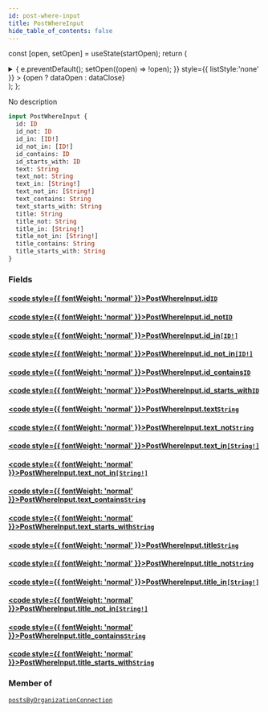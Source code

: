 ```yaml
---
id: post-where-input
title: PostWhereInput
hide_table_of_contents: false
---
```






const [open, setOpen] = useState(startOpen);
return (
<details {...(open ? { open: true } : {})} className="details" style={{ border:'none', boxShadow:'none', background:'var(--ifm-background-color)' }}>
<summary
onClick={(e) => {
e.preventDefault();
setOpen((open) => !open);
}}
style={{ listStyle:'none' }} >
{open ? dataOpen : dataClose}
</summary>
{open && children}
</details>
);
};

No description

```graphql
input PostWhereInput {
  id: ID
  id_not: ID
  id_in: [ID!]
  id_not_in: [ID!]
  id_contains: ID
  id_starts_with: ID
  text: String
  text_not: String
  text_in: [String!]
  text_not_in: [String!]
  text_contains: String
  text_starts_with: String
  title: String
  title_not: String
  title_in: [String!]
  title_not_in: [String!]
  title_contains: String
  title_starts_with: String
}
```

### Fields

#### [<code style={{ fontWeight: 'normal' }}>PostWhereInput.<b>id</b></code>](#)<Bullet />[`ID`](../../../docs/schema/scalars/id) <Badge class="secondary" text="scalar"/>

>

#### [<code style={{ fontWeight: 'normal' }}>PostWhereInput.<b>id_not</b></code>](#)<Bullet />[`ID`](../../../docs/schema/scalars/id) <Badge class="secondary" text="scalar"/>

>

#### [<code style={{ fontWeight: 'normal' }}>PostWhereInput.<b>id_in</b></code>](#)<Bullet />[`[ID!]`](../../../docs/schema/scalars/id) <Badge class="secondary" text="list"/> <Badge class="secondary" text="scalar"/>

>

#### [<code style={{ fontWeight: 'normal' }}>PostWhereInput.<b>id_not_in</b></code>](#)<Bullet />[`[ID!]`](../../../docs/schema/scalars/id) <Badge class="secondary" text="list"/> <Badge class="secondary" text="scalar"/>

>

#### [<code style={{ fontWeight: 'normal' }}>PostWhereInput.<b>id_contains</b></code>](#)<Bullet />[`ID`](../../../docs/schema/scalars/id) <Badge class="secondary" text="scalar"/>

>

#### [<code style={{ fontWeight: 'normal' }}>PostWhereInput.<b>id_starts_with</b></code>](#)<Bullet />[`ID`](../../../docs/schema/scalars/id) <Badge class="secondary" text="scalar"/>

>

#### [<code style={{ fontWeight: 'normal' }}>PostWhereInput.<b>text</b></code>](#)<Bullet />[`String`](../../../docs/schema/scalars/string) <Badge class="secondary" text="scalar"/>

>

#### [<code style={{ fontWeight: 'normal' }}>PostWhereInput.<b>text_not</b></code>](#)<Bullet />[`String`](../../../docs/schema/scalars/string) <Badge class="secondary" text="scalar"/>

>

#### [<code style={{ fontWeight: 'normal' }}>PostWhereInput.<b>text_in</b></code>](#)<Bullet />[`[String!]`](../../../docs/schema/scalars/string) <Badge class="secondary" text="list"/> <Badge class="secondary" text="scalar"/>

>

#### [<code style={{ fontWeight: 'normal' }}>PostWhereInput.<b>text_not_in</b></code>](#)<Bullet />[`[String!]`](../../../docs/schema/scalars/string) <Badge class="secondary" text="list"/> <Badge class="secondary" text="scalar"/>

>

#### [<code style={{ fontWeight: 'normal' }}>PostWhereInput.<b>text_contains</b></code>](#)<Bullet />[`String`](../../../docs/schema/scalars/string) <Badge class="secondary" text="scalar"/>

>

#### [<code style={{ fontWeight: 'normal' }}>PostWhereInput.<b>text_starts_with</b></code>](#)<Bullet />[`String`](../../../docs/schema/scalars/string) <Badge class="secondary" text="scalar"/>

>

#### [<code style={{ fontWeight: 'normal' }}>PostWhereInput.<b>title</b></code>](#)<Bullet />[`String`](../../../docs/schema/scalars/string) <Badge class="secondary" text="scalar"/>

>

#### [<code style={{ fontWeight: 'normal' }}>PostWhereInput.<b>title_not</b></code>](#)<Bullet />[`String`](../../../docs/schema/scalars/string) <Badge class="secondary" text="scalar"/>

>

#### [<code style={{ fontWeight: 'normal' }}>PostWhereInput.<b>title_in</b></code>](#)<Bullet />[`[String!]`](../../../docs/schema/scalars/string) <Badge class="secondary" text="list"/> <Badge class="secondary" text="scalar"/>

>

#### [<code style={{ fontWeight: 'normal' }}>PostWhereInput.<b>title_not_in</b></code>](#)<Bullet />[`[String!]`](../../../docs/schema/scalars/string) <Badge class="secondary" text="list"/> <Badge class="secondary" text="scalar"/>

>

#### [<code style={{ fontWeight: 'normal' }}>PostWhereInput.<b>title_contains</b></code>](#)<Bullet />[`String`](../../../docs/schema/scalars/string) <Badge class="secondary" text="scalar"/>

>

#### [<code style={{ fontWeight: 'normal' }}>PostWhereInput.<b>title_starts_with</b></code>](#)<Bullet />[`String`](../../../docs/schema/scalars/string) <Badge class="secondary" text="scalar"/>

>

### Member of

[`postsByOrganizationConnection`](../../../docs/schema/queries/posts-by-organization-connection) <Badge class="secondary" text="query"/>

